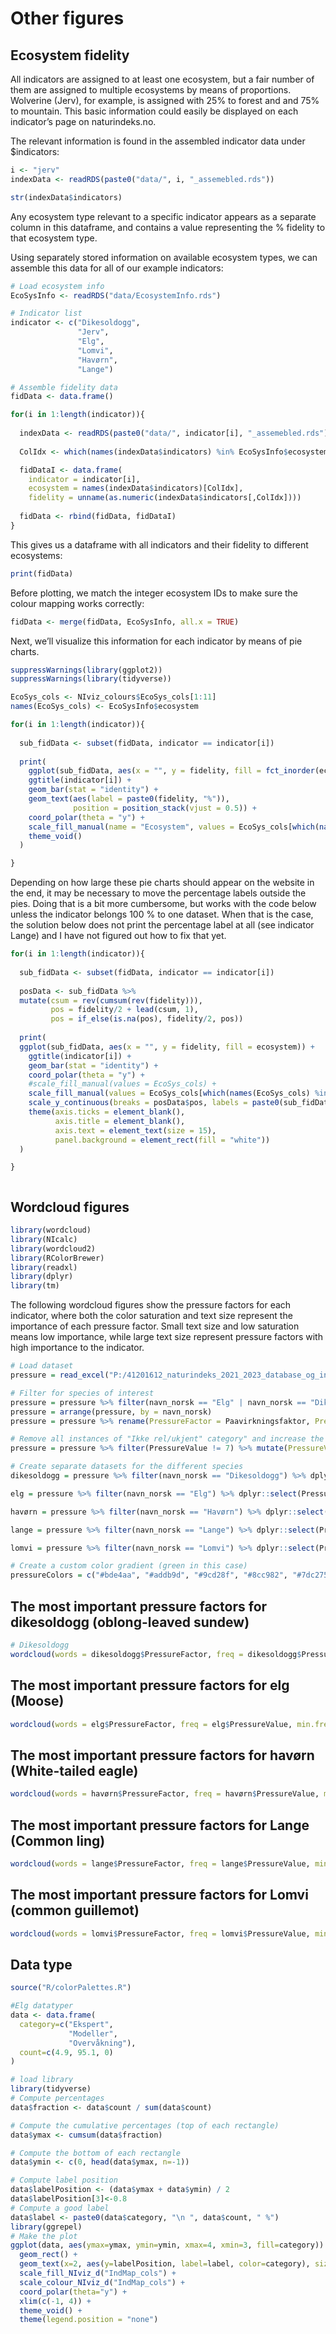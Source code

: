 # Other figures

## Ecosystem fidelity
All indicators are assigned to at least one ecosystem, but a fair number of them are assigned to multiple ecosystems by means of proportions. Wolverine (Jerv), for example, is assigned with 25\% to forest and and 75\% to mountain. This basic information could easily be displayed on each indicator's page on naturindeks.no. 

The relevant information is found in the assembled indicator data under $indicators: 

```r

i <- "jerv"
indexData <- readRDS(paste0("data/", i, "_assemebled.rds"))

str(indexData$indicators)

```

Any ecosystem type relevant to a specific indicator appears as a separate column in this dataframe, and contains a value representing the \% fidelity to that ecosystem type. 

Using separately stored information on available ecosystem types, we can assemble this data for all of our example indicators: 

```r
# Load ecosystem info
EcoSysInfo <- readRDS("data/EcosystemInfo.rds")

# Indicator list
indicator <- c("Dikesoldogg",
               "Jerv",
               "Elg",
               "Lomvi",
               "Havørn",
               "Lange")

# Assemble fidelity data
fidData <- data.frame()

for(i in 1:length(indicator)){
  
  indexData <- readRDS(paste0("data/", indicator[i], "_assemebled.rds"))
  
  ColIdx <- which(names(indexData$indicators) %in% EcoSysInfo$ecosystem)

  fidDataI <- data.frame(
    indicator = indicator[i],
    ecosystem = names(indexData$indicators)[ColIdx],
    fidelity = unname(as.numeric(indexData$indicators[,ColIdx])))
  
  fidData <- rbind(fidData, fidDataI)
}

```

This gives us a dataframe with all indicators and their fidelity to different ecosystems: 
```r
print(fidData)
```

Before plotting, we match the integer ecosystem IDs to make sure the colour mapping works correctly: 

```r
fidData <- merge(fidData, EcoSysInfo, all.x = TRUE)
```

Next, we'll visualize this information for each indicator by means of pie charts. 

```r
suppressWarnings(library(ggplot2))
suppressWarnings(library(tidyverse))

EcoSys_cols <- NIviz_colours$EcoSys_cols[1:11]
names(EcoSys_cols) <- EcoSysInfo$ecosystem

for(i in 1:length(indicator)){
  
  sub_fidData <- subset(fidData, indicator == indicator[i])
  
  print(
    ggplot(sub_fidData, aes(x = "", y = fidelity, fill = fct_inorder(ecosystem))) +
    ggtitle(indicator[i]) + 
    geom_bar(stat = "identity") +
    geom_text(aes(label = paste0(fidelity, "%")),
              position = position_stack(vjust = 0.5)) +
    coord_polar(theta = "y") +
    scale_fill_manual(name = "Ecosystem", values = EcoSys_cols[which(names(EcoSys_cols) %in% sub_fidData$ecosystem)]) + 
    theme_void()
  )

}

```
Depending on how large these pie charts should appear on the website in the end, it may be necessary to move the percentage labels outside the pies. Doing that is a bit more cumbersome, but works with the code below unless the indicator belongs 100 \% to one dataset. When that is the case, the solution below does not print the percentage label at all (see indicator Lange) and I have not figured out how to fix that yet. 


```r
for(i in 1:length(indicator)){
  
  sub_fidData <- subset(fidData, indicator == indicator[i])
  
  posData <- sub_fidData %>% 
  mutate(csum = rev(cumsum(rev(fidelity))), 
         pos = fidelity/2 + lead(csum, 1),
         pos = if_else(is.na(pos), fidelity/2, pos))
  
  print(
  ggplot(sub_fidData, aes(x = "", y = fidelity, fill = ecosystem)) +
    ggtitle(indicator[i]) + 
    geom_bar(stat = "identity") +
    coord_polar(theta = "y") +
    #scale_fill_manual(values = EcoSys_cols) + 
    scale_fill_manual(values = EcoSys_cols[which(names(EcoSys_cols) %in% sub_fidData$ecosystem)]) + 
    scale_y_continuous(breaks = posData$pos, labels = paste0(sub_fidData$fidelity, "%")) +
    theme(axis.ticks = element_blank(),
          axis.title = element_blank(),
          axis.text = element_text(size = 15), 
          panel.background = element_rect(fill = "white"))
  )

}



```

## Wordcloud figures
```r

library(wordcloud)
library(NIcalc)
library(wordcloud2)
library(RColorBrewer)
library(readxl)
library(dplyr)
library(tm)

```

The following wordcloud figures show the pressure factors for each indicator, where both the color saturation and text size represent the importance of each pressure factor. Small text size and low saturation means low importance, while large text size represent pressure factors with high importance to the indicator.  
```r

# Load dataset
pressure = read_excel("P:/41201612_naturindeks_2021_2023_database_og_innsynslosning/Pilot_Forbedring_Innsynsløsning/R/Indikator_paavirkning.xlsx")

# Filter for species of interest
pressure = pressure %>% filter(navn_norsk == "Elg" | navn_norsk == "Dikesoldogg" | navn_norsk == "Havørn" | navn_norsk == "Lange" | navn_norsk == "Jerv" | navn_norsk == "Lomvi") # NB - Jerv was not included in the provided excel file
pressure = arrange(pressure, by = navn_norsk)
pressure = pressure %>% rename(PressureFactor = Paavirkningsfaktor, PressureValue = FK_PaavirkningsverdiID)

# Remove all instances of "Ikke rel/ukjent" category" and increase the value of pressure factors for better contrast in wordcloud figures
pressure = pressure %>% filter(PressureValue != 7) %>% mutate(PressureValue = PressureValue*2) 

# Create separate datasets for the different species
dikesoldogg = pressure %>% filter(navn_norsk == "Dikesoldogg") %>% dplyr::select(PressureFactor, PressureValue)

elg = pressure %>% filter(navn_norsk == "Elg") %>% dplyr::select(PressureFactor, PressureValue)

havørn = pressure %>% filter(navn_norsk == "Havørn") %>% dplyr::select(PressureFactor, PressureValue)

lange = pressure %>% filter(navn_norsk == "Lange") %>% dplyr::select(PressureFactor, PressureValue)

lomvi = pressure %>% filter(navn_norsk == "Lomvi") %>% dplyr::select(PressureFactor, PressureValue)

# Create a custom color gradient (green in this case)
pressureColors = c("#bde4aa", "#addb9d", "#9cd28f", "#8cc982", "#7dc275", "#6cb967", "#5db15a", "#50a54e", "#479845", "#3f8c3b", "#367e31", "#2e7228", "#25661f") 

```

## The most important pressure factors for dikesoldogg (oblong-leaved sundew)
```r

# Dikesoldogg
wordcloud(words = dikesoldogg$PressureFactor, freq = dikesoldogg$PressureValue, min.freq = 1, max.words = 200, random.order = FALSE, rot.per = 0.35, colors = pressureColors, scale = c(1.5, 0.5)) # use rot.per to set the percentage of words that are at a 90 degree angle

```

## The most important pressure factors for elg (Moose)
```r

wordcloud(words = elg$PressureFactor, freq = elg$PressureValue, min.freq = 1, max.words = 200, random.order = FALSE, rot.per = 0.35, colors = pressureColors, scale = c(1.5, 0.5))

```

## The most important pressure factors for havørn (White-tailed eagle)
```r

wordcloud(words = havørn$PressureFactor, freq = havørn$PressureValue, min.freq = 1, max.words = 200, random.order = FALSE, rot.per = 0.35, colors = pressureColors, scale = c(1.5, 0.5))

```


## The most important pressure factors for Lange (Common ling) 
```r

wordcloud(words = lange$PressureFactor, freq = lange$PressureValue, min.freq = 1, max.words = 200, random.order = FALSE, rot.per = 0.35, colors = pressureColors, scale = c(1.5, 0.5))

```


## The most important pressure factors for Lomvi (common guillemot)
```r

wordcloud(words = lomvi$PressureFactor, freq = lomvi$PressureValue, min.freq = 1, max.words = 200, random.order = FALSE, rot.per = 0.35, colors = pressureColors, scale = c(1.5, 0.5))

```

## Data type
```r
source("R/colorPalettes.R")
```

```r
#Elg datatyper
data <- data.frame(
  category=c("Ekspert", 
             "Modeller", 
             "Overvåkning"),
  count=c(4.9, 95.1, 0)
)

# load library
library(tidyverse)
# Compute percentages
data$fraction <- data$count / sum(data$count)

# Compute the cumulative percentages (top of each rectangle)
data$ymax <- cumsum(data$fraction)

# Compute the bottom of each rectangle
data$ymin <- c(0, head(data$ymax, n=-1))

# Compute label position
data$labelPosition <- (data$ymax + data$ymin) / 2
data$labelPosition[3]<-0.8
# Compute a good label
data$label <- paste0(data$category, "\n ", data$count, " %")
library(ggrepel)
# Make the plot
ggplot(data, aes(ymax=ymax, ymin=ymin, xmax=4, xmin=3, fill=category)) +
  geom_rect() +
  geom_text(x=2, aes(y=labelPosition, label=label, color=category), size=2.5) + # x here controls label position (inner / outer)
  scale_fill_NIviz_d("IndMap_cols") +
  scale_colour_NIviz_d("IndMap_cols") +
  coord_polar(theta="y") +
  xlim(c(-1, 4)) +
  theme_void() +
  theme(legend.position = "none")


```
